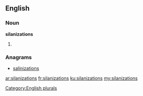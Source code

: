 ==English==

===Noun===
'''silanizations'''

# {{plural of|[[silanization]]}}

===Anagrams===
* [[salinizations#English|salinizations]]

[[Category:English plurals]]

[[ar:silanizations]]
[[fr:silanizations]]
[[ku:silanizations]]
[[my:silanizations]]